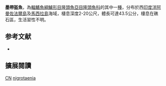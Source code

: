 {{Speciesbox
| name = 墨帶盔魚
| image = 
| image_width = 250px
| status = DD
| status_system = IUCN3.1
| genus = Coris
| species = nigrotaenia
| authority = Mee & Hare, 1995
| synonyms = 
}}

'''墨帶盔魚'''，為[[輻鰭魚綱|輻鰭魚綱]][[鱸形目|鱸形目]][[隆頭魚亞目|隆頭魚亞目]][[隆頭魚科|隆頭魚科]]的其中一[[種|種]]，分布於西[[印度洋|印度洋]][[阿曼|阿曼]][[佐法爾島|佐法爾島]]及[[馬西拉島|馬西拉島]]海域，棲息深度2-20公尺，體長可達43.5公分，棲息在礁石區，生活習性不明。
==参考文献==
*{{FishBase_species|genus=Coris|species=nigrotaenia|year=2013|month=7}}
== 擴展閱讀 ==
{{refbegin}}
{{wikispecies-inline|Coris nigrotaenia|墨帶盔魚}}
{{refend}}
{{Taxonbar|from=Q2451186}}

[[Category:IUCN红色名录数据缺乏物种|CN]]
[[Category:盔魚屬|nigrotaenia]]


{{鱸形目小作品}}